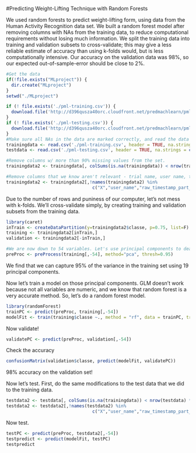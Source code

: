 #Predicting Weight-Lifting Technique with Random Forests

We used random forests to predict weight-lifting form, using data from the Human Activity Recognition data set. We built a random forest model after removing columns with NAs from the training data, to reduce computational requirements without losing much information. We split the training data into training and validation subsets to cross-validate; this may give a less reliable estimate of accuracy than using k-folds would, but is less computationally intensive. Our accuracy on the validation data was 98%, so our expected out-of-sample-error should be close to 2%.

```r
#Get the data
if(!file.exists("MLproject")) {
  dir.create("MLproject")
}
setwd("./MLproject")

if (! file.exists('./pml-training.csv')) {
  download.file('http://d396qusza40orc.cloudfront.net/predmachlearn/pml-training.csv', destfile = './pml-training.csv')
}
if (! file.exists('./pml-testing.csv')) {
  download.file('http://d396qusza40orc.cloudfront.net/predmachlearn/pml-testing.csv', destfile = './pml-testing.csv')
}
#Make sure all NAs in the data are marked correctly, and read the data in.
trainingdata <- read.csv('./pml-training.csv', header = TRUE, na.strings = c("NA",""))
testdata <- read.csv('./pml-testing.csv', header = TRUE, na.strings = c("NA",""))

#Remove columns w/ more than 90% missing values from the set.
trainingdata2 <- trainingdata[, colSums(is.na(trainingdata)) < nrow(trainingdata) * 0.9]

#Remove columns that we know aren't relevant - trial name, user name, timestamps. Also new_window because it screws up my #attempts to do PCA.
trainingdata2 <- trainingdata2[,!names(trainingdata2) %in% 
                                 c("X","user_name","raw_timestamp_part_1","raw_timestamp_part_2","cvtd_timestamp","new_window")]
```

Due to the number of rows and puniness of our computer, let's not mess with k-folds. We'll cross-validate simply, by
creating training and validation subsets from the training data.

```r
library(caret)
inTrain <- createDataPartition(y=trainingdata2$classe, p=0.75, list=F)
training <- trainingdata2[inTrain,]
validation <- trainingdata2[-inTrain,]

#We are now down to 54 variables. Let's use principal components to deal with any correlations between them.
preProc <- preProcess(training[,-54], method="pca", thresh=0.95)
```

We find that we can capture 95% of the variance in the training set using 19 principal components.

Now let's train a model on those principal components. GLM doesn't work because not all variables are numeric, and we know that random forest is a very accurate method. So, let's do a random forest model.
```r
library(randomForest)
trainPC <- predict(preProc, training[,-54])
modelFit <- train(training$classe ~., method = "rf", data = trainPC, trControl = trainControl(method="cv", number=4), importance=T)
```

Now validate!
```r
validatePC <- predict(preProc, validation[,-54])
```

Check the accuracy
```r
confusionMatrix(validation$classe, predict(modelFit, validatePC))
```
98% accuracy on the validation set!

Now let's test. First, do the same modifications to the test data that we did to the training data.
```r
testdata2 <- testdata[, colSums(is.na(trainingdata)) < nrow(testdata) * 0.9]
testdata2 <- testdata2[,!names(testdata2) %in% 
                                 c("X","user_name","raw_timestamp_part_1","raw_timestamp_part_2","cvtd_timestamp","new_window")]
```

Now test.
```r
testPC <- predict(preProc, testdata2[,-54])
testpredict <- predict(modelFit, testPC)
testpredict
```